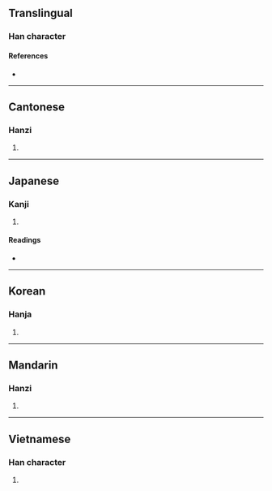 {{character info/new}}
==Translingual==

===Han character===
{{Han char|rn=30|rad=口|as=12|sn=15|four=|canj=RBKF|ids=⿰口然}}

====References====
* {{Han ref|kx=0206.230|dkj=04237|hdz=10685.130|uh=562B|ud=22059}}

----

==Cantonese==

===Hanzi===
{{yue-hanzi|jyut=[[jin4]]|y=yin4}}

# {{rfdef|yue|sort=口12}}

----

==Japanese==

===Kanji===
{{ja-kanji|grade=|rs=口12}}

# {{rfdef|ja|sort=口12}}

====Readings====
* {{ja-readings|on=[[だ]] (da), [[なん]] (nan), [[ぜん]] (zen), [[ねん]] (nen)|kun=[[こたえる]] (kotaeru)}}

----

==Korean==

===Hanja===
{{ko-hanja|hangeul=[[연]]|rv=yeon|mr=yŏn}}

# {{rfdef|ko|sort=口12}}

----

==Mandarin==

===Hanzi===
{{cmn-hanzi|pin=[[rán]] ([[ran2]])|wg=jan<sup>2</sup>}}

# {{rfdef|cmn|sort=口12}}

----

==Vietnamese==

===Han character===
{{vi-hantu|[[nhoẻn]]|rs=口12}}

# {{rfdef|vi|sort=口12}}